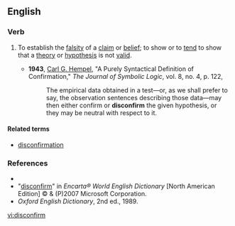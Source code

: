 ==English==

===Verb===
{{en-verb}}

# {{transitive}} To establish the [[falsity]] of a [[claim]] or [[belief]]; to show or to [[tend]] to show that a [[theory]] or [[hypothesis]] is not [[valid]].
#*'''1943''', [[w:Carl_Gustav_Hempel|Carl G. Hempel]], "A Purely Syntactical Definition of Confirmation," ''The Journal of Symbolic Logic'', vol. 8, no. 4, p. 122,
#*:The empirical data obtained in a test—or, as we shall prefer to say, the observation sentences describing those data—may then either confirm or '''disconfirm''' the given hypothesis, or they may be neutral with respect to it.

====Related terms====
* [[disconfirmation]]

===References===
*{{R:Dictionary.com}}
*"[http://encarta.msn.com/dictionary_/disconfirm.html disconfirm]" in ''Encarta® World English Dictionary'' [North American Edition] © & (P)2007 Microsoft Corporation.
*''Oxford English Dictionary'', 2nd ed., 1989.

[[vi:disconfirm]]